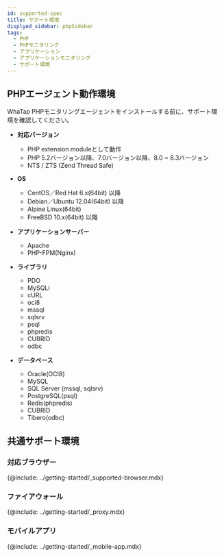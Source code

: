 ```yaml
---
id: supported-spec
title: サポート環境
displyed_sidebar: phpSidebar
tags:
  - PHP
  - PHPモニタリング
  - アプリケーション
  - アプリケーションモニタリング
  - サポート環境
---
```



## PHPエージェント動作環境

WhaTap PHPモニタリングエージェントをインストールする前に、サポート環境を確認してください。

-   **対応バージョン**

    -   PHP extension moduleとして動作
    -   PHP 5.2バージョン以降、7.0バージョン以降、8.0 ~ 8.3バージョン
    -   NTS / ZTS (Zend Thread Safe)

-   **OS**

    -   CentOS／Red Hat 6.x(64bit) 以降
    -   Debian／Ubuntu 12.04(64bit) 以降
    -   Alpine Linux(64bit)
    -   FreeBSD 10.x(64bit) 以降

-   **アプリケーションサーバー**

    -   Apache
    -   PHP-FPM(Nginx)

-   **ライブラリ**

    -   PDO
    -   MySQLi
    -   cURL
    -   oci8
    -   mssql
    -   sqlsrv
    -   psql
    -   phpredis
    -   CUBRID
    -   odbc

-   **データベース**

    -   Oracle(OCI8)
    -   MySQL
    -   SQL Server (mssql, sqlsrv)
    -   PostgreSQL(psql)
    -   Redis(phpredis)
    -   CUBRID
    -   Tibero(odbc)

## 共通サポート環境

### 対応ブラウザー

{@include: ../getting-started/_supported-browser.mdx}

### ファイアウォール

{@include: ../getting-started/_proxy.mdx} 

### モバイルアプリ

{@include: ../getting-started/_mobile-app.mdx}  
